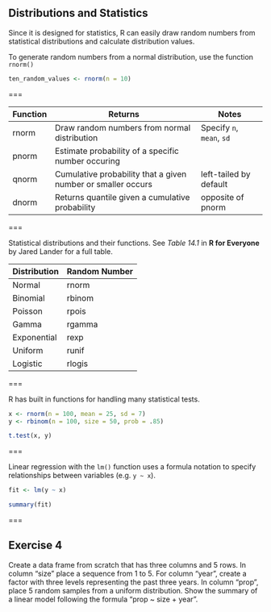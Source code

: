 ## Distributions and Statistics

Since it is designed for statistics, R can easily draw random numbers from statistical distributions and calculate distribution values. 

To generate random numbers from a normal distribution, use the function `rnorm()`

```r
ten_random_values <- rnorm(n = 10)
```

===

| Function | Returns                                                      | Notes                     |
|----------+--------------------------------------------------------------+---------------------------|
| rnorm    | Draw random numbers from normal distribution                 | Specify `n`, `mean`, `sd` |
| pnorm    | Estimate probability of a specific number occuring           |                           |
| qnorm    | Cumulative probability that a given number or smaller occurs | left-tailed by default    |
| dnorm    | Returns quantile given a cumulative probability              | opposite of pnorm         |

===

Statistical distributions and their functions.
See *Table 14.1* in **R for Everyone** by Jared Lander for a full table.

| Distribution | Random Number |
|--------------+---------------|
| Normal       | rnorm         |
| Binomial     | rbinom        |
| Poisson      | rpois         |
| Gamma        | rgamma        |
| Exponential  | rexp          |
| Uniform      | runif         |
| Logistic     | rlogis        |

===

R has built in functions for handling many statistical tests. 

```r
x <- rnorm(n = 100, mean = 25, sd = 7)
y <- rbinom(n = 100, size = 50, prob = .85)
```

```r
t.test(x, y)
```

===

Linear regression with the `lm()` function uses a formula notation to specify relationships between variables (e.g. `y ~ x`).

```r
fit <- lm(y ~ x)
```

```r
summary(fit)
```

===

## Exercise 4

Create a data frame from scratch that has three columns and 5 rows. In column "size" place a sequence from 1 to 5. For column "year", create a factor with three levels representing the past three years. In column "prop", place 5 random samples from a uniform distribution. Show the summary of a linear model following the formula "prop ~ size + year".
